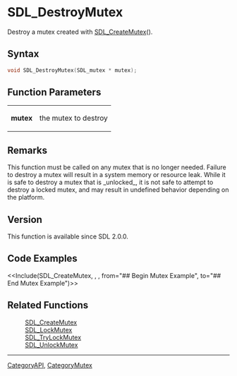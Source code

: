 = SDL_DestroyMutex =

Destroy a mutex created with [[SDL_CreateMutex]]().

== Syntax ==

<syntaxhighlight lang='c'>
void SDL_DestroyMutex(SDL_mutex * mutex);
</syntaxhighlight>

== Function Parameters ==

{|
|'''mutex'''
|the mutex to destroy
|}

== Remarks ==

This function must be called on any mutex that is no longer needed. Failure
to destroy a mutex will result in a system memory or resource leak. While
it is safe to destroy a mutex that is _unlocked_, it is not safe to attempt
to destroy a locked mutex, and may result in undefined behavior depending
on the platform.

== Version ==

This function is available since SDL 2.0.0.

== Code Examples ==

<<Include(SDL_CreateMutex, , , from="## Begin Mutex Example", to="## End Mutex Example")>>

== Related Functions ==

:[[SDL_CreateMutex]]
:[[SDL_LockMutex]]
:[[SDL_TryLockMutex]]
:[[SDL_UnlockMutex]]

----
[[CategoryAPI]], [[CategoryMutex]]


